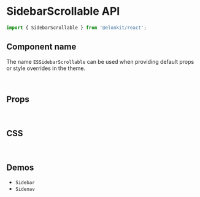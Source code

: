 
<Meta title="Components API/SidebarScrollable" />

# SidebarScrollable API

```js
import { SidebarScrollable } from '@elonkit/react';
```

## Component name

The name `ESSidebarScrollable` can be used when providing default props or style overrides in the theme.

<br />

## Props

<TableInterface variant="props" name="SidebarScrollableProps" />

<br />

## CSS

<TableInterface variant="css" name="SidebarScrollableClasses" />

<br />

## Demos

<ul>
  <li>
    <LinkTo kind="components-sidebar" story="demo">
      <code>Sidebar</code>
    </LinkTo>
  </li>
  <li>
    <LinkTo kind="components-sidenav" story="demo">
      <code>Sidenav</code>
    </LinkTo>
  </li>
</ul>
